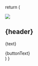   return (
    <Section py="8|12|16|24">
      <Container>
        <Grid col="1|2" gap="8|12|16" alignItems="center">
          <Image
            src="placeholder.jpg"
            colStart="null|2"
            w="full"
            rounded="lg"
            overflow="hidden"
          />
          <Flexbox
            flexDirection="column"
            alignItems="center|flex-start"
            textAlign="center|left"
          >
            <H1 m="0" fontWeight="extrabold" lineHeight="tight">
              {header}
            </H1>
            <P fontSize="xl|2xl" mt="2">
              {text}
            </P>
            <ButtonLink href="#" variant="primary">
              {buttonText}
              <Icon name="arrow-right" ml="4" />
            </ButtonLink>
          </Flexbox>
        </Grid>
      </Container>
    </Section>
  )
}
